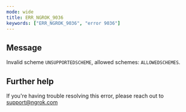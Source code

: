 ```yaml
---
mode: wide
title: ERR_NGROK_9036
keywords: ["ERR_NGROK_9036", "error 9036"]
---
```


## Message

Invalid scheme `UNSUPPORTEDSCHEME`, allowed schemes: `ALLOWEDSCHEMES`.

## Further help

If you're having trouble resolving this error, please reach out to [support@ngrok.com](mailto:support@ngrok.com?subject=Help%20with%20ERR_NGROK_9036)
